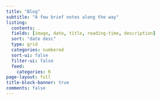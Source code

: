 ```yaml
---
title: "Blog"
subtitle: "A few brief notes along the way"
listing:
  contents: .
  fields: [image, date, title, reading-time, description]
  sort: "date desc"
  type: grid
  categories: numbered
  sort-ui: false
  filter-ui: false
  feed: 
    categories: R
page-layout: full
title-block-banner: true
comments: false
---
```

